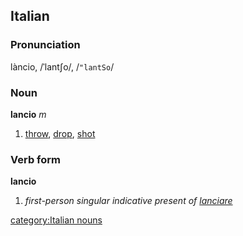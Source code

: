 ==Italian==
===Pronunciation===
làncio, /ˈlantʃo/, /<tt>"lantSo</tt>/
===Noun===
'''lancio''' ''m''

# [[throw]], [[drop]], [[shot]]

===Verb form===
'''lancio'''

# ''first-person singular indicative present of [[lanciare]]''
[[category:Italian nouns]]